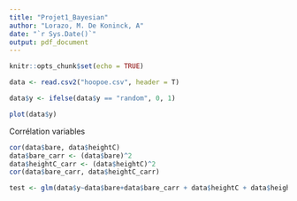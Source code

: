 ```yaml
---
title: "Projet1_Bayesian"
author: "Lorazo, M. De Koninck, A"
date: "`r Sys.Date()`"
output: pdf_document
---
```


```r
knitr::opts_chunk$set(echo = TRUE)
```

```r
data <- read.csv2("hoopoe.csv", header = T)

data$y <- ifelse(data$y == "random", 0, 1)

plot(data$y)
```

Corrélation variables
```r
cor(data$bare, data$heightC)
data$bare_carr <- (data$bare)^2
data$heightC_carr <- (data$heightC)^2
cor(data$bare_carr, data$heightC_carr)
```


```r
test <- glm(data$y~data$bare+data$bare_carr + data$heightC + data$heightC_carr + data$hab + data$habitat, family = binomial)

```

